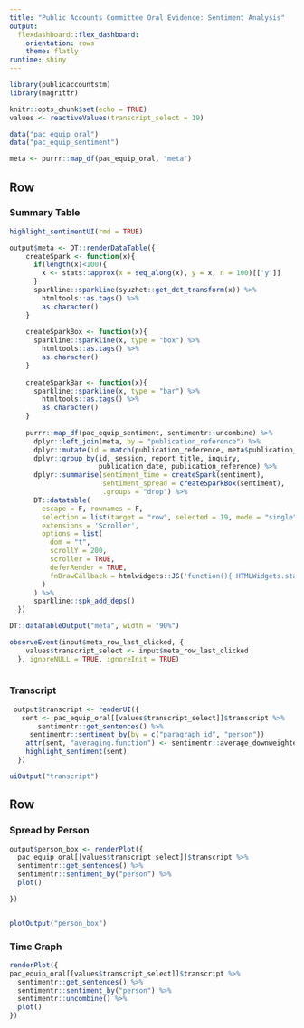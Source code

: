 ```yaml
---
title: "Public Accounts Committee Oral Evidence: Sentiment Analysis"
output: 
  flexdashboard::flex_dashboard:
    orientation: rows
    theme: flatly
runtime: shiny
---
```


```r
library(publicaccountstm)
library(magrittr)

knitr::opts_chunk$set(echo = TRUE)
values <- reactiveValues(transcript_select = 19)

data("pac_equip_oral")
data("pac_equip_sentiment")

meta <- purrr::map_df(pac_equip_oral, "meta")

```

## Row {.tabset .tabset-fade}

### Summary Table

```r
highlight_sentimentUI(rmd = TRUE)

output$meta <- DT::renderDataTable({
    createSpark <- function(x){
      if(length(x)<100){
        x <- stats::approx(x = seq_along(x), y = x, n = 100)[['y']]
      }
      sparkline::sparkline(syuzhet::get_dct_transform(x)) %>%
        htmltools::as.tags() %>%
        as.character()
    }
    
    createSparkBox <- function(x){
      sparkline::sparkline(x, type = "box") %>%
        htmltools::as.tags() %>%
        as.character()
    }
    
    createSparkBar <- function(x){
      sparkline::sparkline(x, type = "bar") %>%
        htmltools::as.tags() %>%
        as.character()
    }
    
    purrr::map_df(pac_equip_sentiment, sentimentr::uncombine) %>%
      dplyr::left_join(meta, by = "publication_reference") %>%
      dplyr::mutate(id = match(publication_reference, meta$publication_reference)) %>%
      dplyr::group_by(id, session, report_title, inquiry,
                      publication_date, publication_reference) %>%
      dplyr::summarise(sentiment_time = createSpark(sentiment),
                       sentiment_spread = createSparkBox(sentiment),
                       .groups = "drop") %>%
      DT::datatable(
        escape = F, rownames = F,
        selection = list(target = "row", selected = 19, mode = "single"),
        extensions = 'Scroller',
        options = list(
          dom = "t",
          scrollY = 200,
          scroller = TRUE,
          deferRender = TRUE,
          fnDrawCallback = htmlwidgets::JS('function(){ HTMLWidgets.staticRender(); }')
        )
      ) %>% 
      sparkline::spk_add_deps()
  })

DT::dataTableOutput("meta", width = "90%")

observeEvent(input$meta_row_last_clicked, {
    values$transcript_select <- input$meta_row_last_clicked
  }, ignoreNULL = TRUE, ignoreInit = TRUE)
  
```

### Transcript

```r

 output$transcript <- renderUI({
   sent <- pac_equip_oral[[values$transcript_select]]$transcript %>%
       sentimentr::get_sentences() %>%
     sentimentr::sentiment_by(by = c("paragraph_id", "person"))
    attr(sent, "averaging.function") <- sentimentr::average_downweighted_zero
    highlight_sentiment(sent)
  })

uiOutput("transcript")

```

## Row

### Spread by Person

```r

output$person_box <- renderPlot({
  pac_equip_oral[[values$transcript_select]]$transcript %>%
  sentimentr::get_sentences() %>%
  sentimentr::sentiment_by("person") %>%
  plot()

})


plotOutput("person_box")

```

### Time Graph

```r
renderPlot({
pac_equip_oral[[values$transcript_select]]$transcript %>%
  sentimentr::get_sentences() %>%
  sentimentr::sentiment_by("person") %>%
  sentimentr::uncombine() %>%
  plot()
})

```
